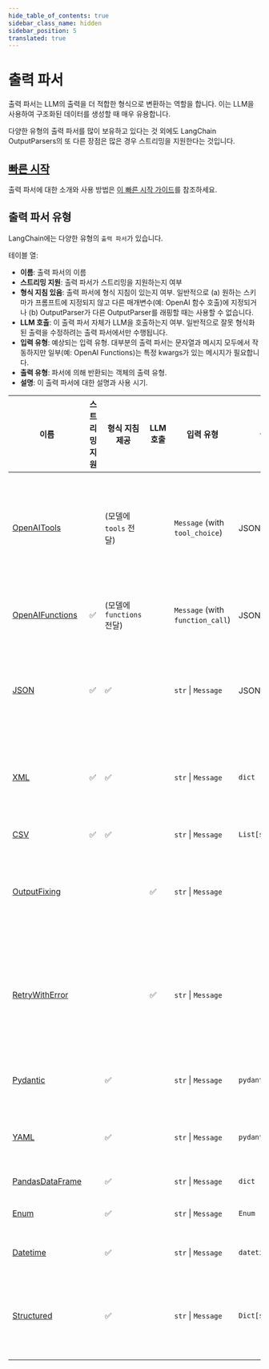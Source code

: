 ```yaml
---
hide_table_of_contents: true
sidebar_class_name: hidden
sidebar_position: 5
translated: true
---
```


# 출력 파서

출력 파서는 LLM의 출력을 더 적합한 형식으로 변환하는 역할을 합니다. 이는 LLM을 사용하여 구조화된 데이터를 생성할 때 매우 유용합니다.

다양한 유형의 출력 파서를 많이 보유하고 있다는 것 외에도 LangChain OutputParsers의 또 다른 장점은 많은 경우 스트리밍을 지원한다는 것입니다.

## [빠른 시작](./quick_start)

출력 파서에 대한 소개와 사용 방법은 [이 빠른 시작 가이드](./quick_start)를 참조하세요.

## 출력 파서 유형

LangChain에는 다양한 유형의 `출력 파서`가 있습니다.

테이블 열:

- **이름**: 출력 파서의 이름
- **스트리밍 지원**: 출력 파서가 스트리밍을 지원하는지 여부
- **형식 지침 있음**: 출력 파서에 형식 지침이 있는지 여부. 일반적으로 (a) 원하는 스키마가 프롬프트에 지정되지 않고 다른 매개변수(예: OpenAI 함수 호출)에 지정되거나 (b) OutputParser가 다른 OutputParser를 래핑할 때는 사용할 수 없습니다.
- **LLM 호출**: 이 출력 파서 자체가 LLM을 호출하는지 여부. 일반적으로 잘못 형식화된 출력을 수정하려는 출력 파서에서만 수행됩니다.
- **입력 유형**: 예상되는 입력 유형. 대부분의 출력 파서는 문자열과 메시지 모두에서 작동하지만 일부(예: OpenAI Functions)는 특정 kwargs가 있는 메시지가 필요합니다.
- **출력 유형**: 파서에 의해 반환되는 객체의 출력 유형.
- **설명**: 이 출력 파서에 대한 설명과 사용 시기.

| 이름            | 스트리밍 지원 | 형식 지침 제공       | LLM 호출 | 입력 유형                       | 출력 유형          | 설명                                                                                                                                                                                                                                              |
|-----------------|--------------------|-------------------------------|-----------|----------------------------------|----------------------|----------------------------------------------------------------------------------------------------------------------------------------------------------------------------------------------------------------------------------------------------------|
| [OpenAITools](./types/openai_tools) |                   | (모델에 `tools` 전달) |           | `Message` (with `tool_choice`)   | JSON 객체          | 최신 OpenAI 함수 호출 인수 `tools` 및 `tool_choice`를 사용하여 반환 출력을 구조화합니다. 함수 호출을 지원하는 모델을 사용하는 경우 이 방법이 일반적으로 가장 안정적입니다.                                                                                        |
| [OpenAIFunctions](./types/openai_functions) | ✅                  | (모델에 `functions` 전달) |           | `Message` (with `function_call`) | JSON 객체          | 레거시 OpenAI 함수 호출 인수 `functions` 및 `function_call`을 사용하여 반환 출력을 구조화합니다.                                                                                        |
| [JSON](./types/json)            | ✅                  | ✅                             |           | `str` \| `Message`               | JSON 객체          | 지정된 Pydantic 모델에 대한 JSON 객체를 반환합니다. 함수 호출을 사용하지 않는 구조화된 데이터를 얻는 가장 안정적인 출력 파서일 것입니다.                                    |
| [XML](./types/xml)            | ✅                  | ✅                             |           | `str` \| `Message`                 | `dict`               | 태그 사전을 반환합니다. XML 출력이 필요할 때 사용하세요. (Anthropic의 것과 같은) XML 작성에 능숙한 모델과 함께 사용하세요.                                                                                                                            |
| [CSV](./types/csv)           | ✅                  | ✅                             |           | `str` \| `Message`                 | `List[str]`          | 쉼표로 구분된 값 목록을 반환합니다.                                                                                                                                                                                                                |
| [OutputFixing](./types/output_fixing)    |                    |                               | ✅         | `str` \| `Message`                 |                      | 다른 출력 파서를 래핑합니다. 해당 출력 파서에 오류가 발생하면 오류 메시지와 잘못된 출력을 LLM에 전달하여 출력을 수정하도록 요청합니다.                                                                                              |
| [RetryWithError](./types/retry)  |                    |                               | ✅         | `str` \| `Message`                 |                      | 다른 출력 파서를 래핑합니다. 해당 출력 파서에 오류가 발생하면 원래 입력, 잘못된 출력 및 오류 메시지를 LLM에 전달하여 수정하도록 요청합니다. `OutputFixingParser`와 비교하면 원래 지침도 보냅니다. |
| [Pydantic](./types/pydantic)        |                    | ✅                             |           | `str` \| `Message`                 | `pydantic.BaseModel` | 사용자 정의 Pydantic 모델을 사용하여 데이터를 해당 형식으로 반환합니다.                                                                                                                                                                                     |
| [YAML](./types/yaml)        |                    | ✅                             |           | `str` \| `Message`                 | `pydantic.BaseModel` | 사용자 정의 Pydantic 모델을 사용하여 데이터를 YAML 형식으로 반환합니다.                                                                                                                                                                                    |
| [PandasDataFrame](./types/pandas_dataframe) |                    | ✅                             |           | `str` \| `Message`                 | `dict`               | Pandas DataFrame 작업에 유용합니다.                                                                                                                                                                                                      |
| [Enum](./types/enum)            |                    | ✅                             |           | `str` \| `Message`                 | `Enum`               | 응답을 제공된 enum 값 중 하나로 구문 분석합니다.                                                                                                                                                                                                    |
| [Datetime](./types/datetime)        |                    | ✅                             |           | `str` \| `Message`                 | `datetime.datetime`  | 응답을 datetime 문자열로 구문 분석합니다.                                                                                                                                                                                                                  |
| [Structured](./types/structured)      |                    | ✅                             |           | `str` \| `Message`                 | `Dict[str, str]`     | 구조화된 정보를 반환하는 출력 파서입니다. 필드가 문자열만 허용되므로 다른 출력 파서보다 강력하지 않습니다. 더 작은 LLM을 사용할 때 유용합니다.                                            |
